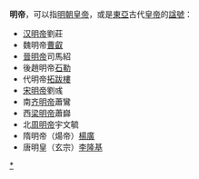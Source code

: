 '''明帝'''，可以指[[明朝君主列表|明朝皇帝]]，或是[[東亞|東亞]]古代[[皇帝|皇帝]]的[[諡號|諡號]]：
* [[汉明帝|汉明帝]]劉莊
* 魏明帝[[曹叡|曹叡]]
* [[晉明帝|晉明帝]]司馬紹
* 後趙明帝[[石勒|石勒]]
* 代明帝[[拓跋樓|拓跋樓]]
* [[宋明帝|宋明帝]]劉彧
* 南[[齐明帝|齐明帝]]蕭鸞
* 西[[梁明帝|梁明帝]]蕭巋
* 北[[周明帝|周明帝]]宇文毓
* 隋明帝（煬帝）[[隋炀帝|楊廣]]
* 唐明皇（玄宗）[[唐玄宗|李隆基]]

{{disambig|Cat=二字封號消歧義}}
[[分类:諡明|*]]